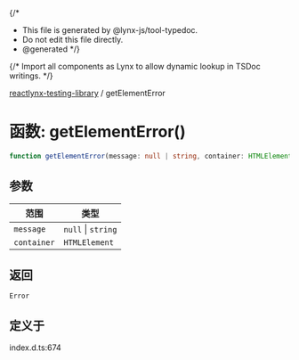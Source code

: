 {/*
* This file is generated by @lynx-js/tool-typedoc.
* Do not edit this file directly.
* @generated
*/}

{/* Import all components as Lynx to allow dynamic lookup in TSDoc writings. */}


[reactlynx-testing-library](/api/reactlynx-testing-library/index.mdx) / getElementError

# 函数: getElementError()

```ts
function getElementError(message: null | string, container: HTMLElement): Error
```

## 参数

| 范围 | 类型 |
| ------ | ------ |
| `message` | `null` \| `string` |
| `container` | `HTMLElement` |

## 返回

`Error`

## 定义于

index.d.ts:674

